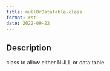```yaml
--- 
title: nullOrDatatable-class 
format: rst 
date: 2022-09-22 
--- 
```


## Description

class to allow either NULL or data.table


